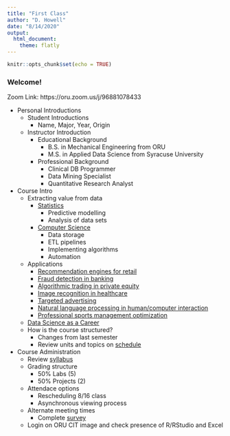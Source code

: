 ```yaml
---
title: "First Class"
author: "D. Howell"
date: "8/14/2020"
output: 
  html_document:
    theme: flatly
---
```

 
```r
knitr::opts_chunk$set(echo = TRUE)
```
### Welcome!

Zoom Link:  https://oru.zoom.us/j/96881078433

* Personal Introductions
  + Student Introductions
    + Name, Major, Year, Origin
  + Instructor Introduction
    + Educational Background
      + B.S. in Mechanical Engineering from ORU
      + M.S. in Applied Data Science from Syracuse University
    + Professional Background
      + Clinical DB Programmer
      + Data Mining Specialist 
      + Quantitative Research Analyst
* Course Intro
  + Extracting value from data
    + [Statistics](https://towardsdatascience.com/the-5-basic-statistics-concepts-data-scientists-need-to-know-2c96740377ae)
      + Predictive modelling 
      + Analysis of data sets
    + [Computer Science](https://www.dataquest.io/blog/what-is-a-data-engineer/) 
      + Data storage
      + ETL pipelines 
      + Implementing algorithms
      + Automation
  + Applications
    + [Recommendation engines for retail](https://medium.com/humansforai/recommendation-engines-e431b6b6b446)
    + [Fraud detection in banking](https://emerj.com/ai-sector-overviews/artificial-intelligence-fraud-banking/)
    + [Algorithmic trading in private equity](https://www.motherjones.com/politics/2013/02/high-frequency-trading-danger-risk-wall-street/)
    + [Image recognition in healthcare](https://medium.com/activewizards-machine-learning-company/top-7-data-science-use-cases-in-healthcare-cddfa82fd9e3)
    + [Targeted advertising](https://medium.com/@araoyeoluwasegunvhictor/the-application-of-data-science-in-targeted-advertising-e81c1f7f5b62)
    + [Natural language processing in human/computer interaction](https://towardsdatascience.com/how-amazon-alexa-works-your-guide-to-natural-language-processing-ai-7506004709d3)
    + [Professional sports management optimization](https://towardsdatascience.com/scope-of-analytics-in-sports-world-37ed09c39860)
  + [Data Science as a Career](https://www.computerscience.org/careers/data-science/)
  + How is the course structured?
    + Changes from last semester
    + Review units and topics on [schedule](https://d2l.oru.edu/d2l/le/content/828830/viewContent/3628003/View)
* Course Administration
  + Review [syllabus](https://d2l.oru.edu/d2l/le/content/828830/viewContent/3627993/View)
  + Grading structure
    + 50% Labs (5)
    + 50% Projects (2)
  + Attendace options
    + Rescheduling 8/16 class
    + Asynchronous viewing process
  + Alternate meeting times
    + Complete [survey](https://docs.google.com/forms/d/e/1FAIpQLSej4jFHTdVzRRf_5uyDJx5O2IQpS4AjK9Mj3J9WMpo8H-zAcg/viewform)
  + Login on ORU CIT image and check presence of R/RStudio and Excel
  